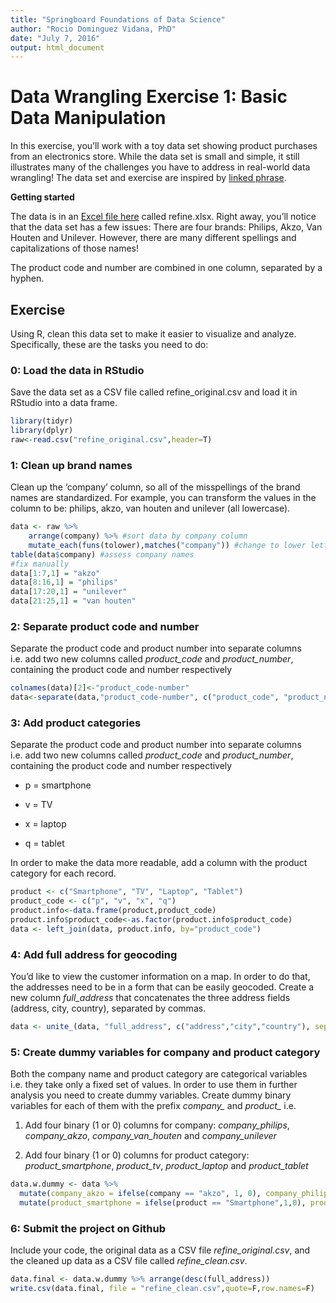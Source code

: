 ```yaml
---
title: "Springboard Foundations of Data Science"
author: "Rocio Dominguez Vidana, PhD"
date: "July 7, 2016"
output: html_document
---
```


# Data Wrangling Exercise 1: Basic Data Manipulation

In this exercise, you'll work with a toy data set showing product purchases from an electronics store. While the data set is small and simple, it still illustrates many of the challenges you have to address in real-world data wrangling! The data set and exercise are inspired by [linked phrase](http://d3-media.blogspot.nl/2013/11/how-to-refine-your-data.html).

**Getting started**

The data is in an [Excel file here](https://drive.google.com/file/d/0B9vKjeWdQHa5OE5UQ1k4TWJlelU/view) called refine.xlsx. Right away, you'll notice that the data set has a few issues:
There are four brands: Philips, Akzo, Van Houten and Unilever. However, there are many different spellings and capitalizations of those names!

The product code and number are combined in one column, separated by a hyphen.
 
## Exercise

Using R, clean this data set to make it easier to visualize and analyze. Specifically, these are the tasks you need to do:

### 0: Load the data in RStudio

Save the data set as a CSV file called refine_original.csv and load it in RStudio into a data frame.

```r
library(tidyr)
library(dplyr)
raw<-read.csv("refine_original.csv",header=T)

```

### 1: Clean up brand names

Clean up the 'company' column, so all of the misspellings of the brand names are standardized. For example, you can transform the values in the column to be: philips, akzo, van houten and unilever (all lowercase).

```r
data <- raw %>%
    arrange(company) %>% #sort data by company column
    mutate_each(funs(tolower),matches("company")) #change to lower letters company column
table(data$company) #assess company names
#fix manually
data[1:7,1] = "akzo"
data[8:16,1] = "philips"
data[17:20,1] = "unilever"
data[21:25,1] = "van houten"
```


### 2: Separate product code and number

Separate the product code and product number into separate columns i.e. add two new columns called *product_code* and *product_number*, containing the product code and number respectively

```r
colnames(data)[2]<-"product_code-number"
data<-separate(data,"product_code-number", c("product_code", "product_number"), sep = "-")

```

### 3: Add product categories

Separate the product code and product number into separate columns i.e. add two new columns called *product_code* and *product_number*, containing the product code and number respectively

* p = smartphone

* v = TV

* x = laptop

* q = tablet

In order to make the data more readable, add a column with the product category for each record.

```r
product <- c("Smartphone", "TV", "Laptop", "Tablet")
product_code <- c("p", "v", "x", "q")
product.info<-data.frame(product,product_code)
product.info$product_code<-as.factor(product.info$product_code)
data <- left_join(data, product.info, by="product_code")
```

### 4: Add full address for geocoding

You'd like to view the customer information on a map. In order to do that, the addresses need to be in a form that can be easily geocoded. Create a new column *full_address* that concatenates the three address fields (address, city, country), separated by commas.

```r
data <- unite_(data, "full_address", c("address","city","country"), sep=", ", remove = FALSE)
```

### 5: Create dummy variables for company and product category

Both the company name and product category are categorical variables i.e. they take only a fixed set of values. In order to use them in further analysis you need to create dummy variables. Create dummy binary variables for each of them with the prefix *company_* and *product_* i.e.

1. Add four binary (1 or 0) columns for company: *company_philips*, *company_akzo*, *company_van_houten* and *company_unilever*

2. Add four binary (1 or 0) columns for product category: *product_smartphone*, *product_tv*, *product_laptop* and *product_tablet*

```r
data.w.dummy <- data %>% 
  mutate(company_akzo = ifelse(company == "akzo", 1, 0), company_philips = ifelse(company == "philips", 1,0), company_unilever = ifelse(company == "unilever",1,0), company_van_houten = ifelse(company == "van houten", 1,0)) %>% 
  mutate(product_smartphone = ifelse(product == "Smartphone",1,0), product_tablet = ifelse(product == "Tablet",1,0), product_tv = ifelse(product == "TV",1,0), product_laptop = ifelse(product == "Laptop",1,0))

```

### 6: Submit the project on Github

Include your code, the original data as a CSV file *refine_original.csv*, and the cleaned up data as a CSV file called *refine_clean.csv*.

```r
data.final <- data.w.dummy %>% arrange(desc(full_address))
write.csv(data.final, file = "refine_clean.csv",quote=F,row.names=F)
```
